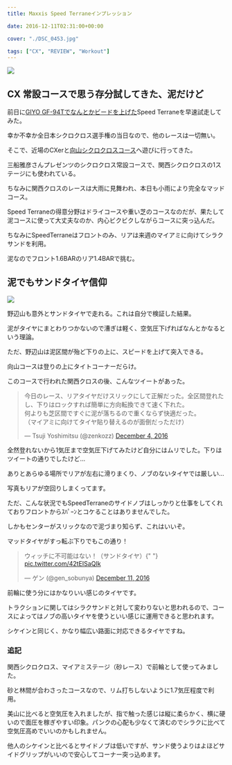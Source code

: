 ---
title: Maxxis Speed Terraneインプレッション

date: 2016-12-11T02:31:00+00:00

cover: "./DSC_0453.jpg"

tags: ["CX", "REVIEW", "Workout"]
---

![ ](./DSC_0453.jpg)

## CX 常設コースで思う存分試してきた、泥だけど

前日に<a href="/2016/12/maxxis-speed-terrane.html" target="_blank">GIYO GF-94Tでなんとかビードを上げた</a>Speed Terraneを早速試走してみた。

幸か不幸か全日本シクロクロス選手権の当日なので、他のレースは一切無い。

そこで、近場のCXerと<a href="http://www.massaenterprise.com/mukaiyama/cx" target="_blank">向山シクロクロスコース</a>へ遊びに行ってきた。

三船雅彦さんプレゼンツのシクロクロス常設コースで、関西シクロクロスの1ステージにも使われている。

ちなみに関西クロスのレースは大雨に見舞われ、本日も小雨により完全なマッドコース。

Speed Terraneの得意分野はドライコースや重い芝のコースなのだが、果たして泥コースに使って大丈夫なのか、内心ビクビクしながらコースに突っ込んだ。

ちなみにSpeedTerraneはフロントのみ、リアは来週のマイアミに向けてシラクサンドを利用。

泥なのでフロント1.6BARのリア1.4BARで挑む。

## 泥でもサンドタイヤ信仰

![ ](./DSC_0461.jpg)

野辺山も意外とサンドタイヤで走れる。これは自分で検証した結果。

泥がタイヤにまとわりつかないので漕ぎは軽く、空気圧下げればなんとかなるという理論。

ただ、野辺山は泥区間が殆ど下りの上に、スピードを上げて突入できる。

向山コースは登りの上にタイトコーナーだらけ。

このコースで行われた関西クロスの後、こんなツイートがあった。

<blockquote class="twitter-tweet">
  <p lang="ja" dir="ltr">
    今日のレース、リアタイヤだけスリックにして正解だった。全区間登れたし、下りはロックすれば簡単に方向転換できて速く下れた。
    <br />
    何よりも芝区間ですぐに泥が落ちるので重くならず快適だった。
    <br />
    （マイアミに向けてタイヤ貼り替えるのが面倒だっただけ）
  </p>
  &mdash; Tsuji Yoshimitsu (@zenkozz) <a href="https://twitter.com/zenkozz/status/805390639269433345?ref_src=twsrc%5Etfw">
    December 4, 2016
  </a>
</blockquote>

全然登れないから1気圧まで空気圧下げてみたけど自分にはムリでした。下りはツイートの通りでしたけど…

ありとあらゆる場所でリアが左右に滑りまくり、ノブのないタイヤでは厳しい…

写真もリアが空回りしまくってます。

ただ、こんな状況でもSpeedTerraneのサイドノブはしっかりと仕事をしてくれておりフロントからｽﾊﾟｰﾝとコケることはありませんでした。

しかもセンターがスリックなので泥づまり知らず、これはいいぞ。

マッドタイヤがすっ転ぶ下りでもこの通り！

<blockquote class="twitter-tweet">
  <p lang="ja" dir="ltr">
    ウィッチに不可能はない！（サンドタイヤ）{" "}
    <a href="https://t.co/42tEISaQIk">pic.twitter.com/42tEISaQIk</a>
  </p>
  &mdash; ゲン (@gen_sobunya) <a href="https://twitter.com/gen_sobunya/status/807812034658086912?ref_src=twsrc%5Etfw">December 11, 2016</a>
</blockquote>

前輪に使う分にはかなりいい感じのタイヤです。

トラクションに関してはシラクサンドと対して変わりないと思われるので、コースによってはノブの高いタイヤを使うといい感じに運用できると思われます。

シケインと同じく、かなり幅広い路面に対応できるタイヤですね。

### 追記

関西シクロクロス、マイアミステージ（砂レース）で前輪として使ってみました。

砂と林間が合わさったコースなので、リム打ちしないように1.7気圧程度で利用。

美山に比べると空気圧を入れましたが、指で触った感じは縦に柔らかく、横に硬いので面圧を稼ぎやすい印象。パンクの心配も少なくて済むのでシラクに比べて空気圧高めでいいのかもしれません。

他人のシケインと比べるとサイドノブは低いですが、サンド使うよりはよほどサイドグリップがいいので安心してコーナー突っ込めます。

<LinkBox isAmazonLink url="https://www.amazon.co.jp/dp/B01M8LR2G6/" />
